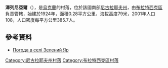{{coord|47|50|26|N|31|33|11|E|scale:100000|display=title}}

'''澤列尼亞爾'''（{{lang-uk|Зелений Яр}}），是[[烏克蘭|烏克蘭]]的村落，位於該國南部[[尼古拉耶夫州|尼古拉耶夫州]]，由[[布拉特西克區|布拉特西克區]]負責管轄，始建於1924年，面積0.28平方公里，海拔高度79米，2001年人口108，人口密度每平方公里385.7人。

==參考資料==
* [http://weather.in.ua/ua/nikolaevskaja/8936 Погода в селі Зелений Яр] {{Wayback|url=http://weather.in.ua/ua/nikolaevskaja/8936 |date=20160606232909 }}

[[Category:尼古拉耶夫州村落|Category:尼古拉耶夫州村落]]
[[Category:布拉特西克區村落|Category:布拉特西克區村落]]


{{Mykolaiv-geo-stub}}